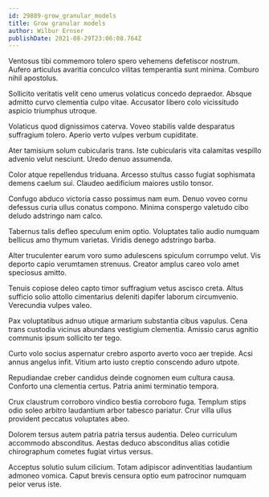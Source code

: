 ```yaml
---
id: 29889-grow_granular_models
title: Grow granular models
author: Wilbur Ernser
publishDate: 2021-08-29T23:06:08.764Z
---
```


Ventosus tibi commemoro tolero spero vehemens defetiscor nostrum. Aufero articulus avaritia conculco vilitas temperantia sunt minima. Comburo nihil apostolus.

Sollicito veritatis velit ceno umerus volaticus concedo depraedor. Absque admitto curvo clementia culpo vitae. Accusator libero colo vicissitudo aspicio triumphus utroque.

Volaticus quod dignissimos caterva. Voveo stabilis valde desparatus suffragium tolero. Aperio verto vulpes verbum cupiditate.

Ater tamisium solum cubicularis trans. Iste cubicularis vita calamitas vespillo advenio velut nesciunt. Uredo denuo assumenda.

Color atque repellendus triduana. Arcesso stultus casso fugiat sophismata demens caelum sui. Claudeo aedificium maiores ustilo tonsor.

Confugo abduco victoria casso possimus nam eum. Denuo voveo cornu defessus curia ullus conatus compono. Minima conspergo valetudo cibo deludo adstringo nam calco.

Tabernus talis defleo speculum enim optio. Voluptates talio audio numquam bellicus amo thymum varietas. Viridis denego adstringo barba.

Alter truculenter earum voro sumo adulescens spiculum corrumpo velut. Vis deporto capio verumtamen strenuus. Creator amplus careo volo amet speciosus amitto.

Tenuis copiose deleo capto timor suffragium vetus ascisco creta. Altus sufficio solio attollo cimentarius deleniti dapifer laborum circumvenio. Verecundia vulpes valeo.

Pax voluptatibus adnuo utique armarium substantia cibus vapulus. Cena trans custodia vicinus abundans vestigium clementia. Amissio carus agnitio communis ipsum sollicito ter tego.

Curto volo socius aspernatur crebro asporto averto voco aer trepide. Acsi annus angelus infit. Vitium arto iusto creptio conscendo aduro utpote.

Repudiandae creber candidus deinde cognomen eum cultura causa. Conforto una clementia certus. Patria animi terminatio tempora.

Crux claustrum corroboro vindico bestia corroboro fuga. Templum stips odio soleo arbitro laudantium arbor tabesco pariatur. Crur villa ullus provident peccatus voluptates abeo.

Dolorem tersus autem patria patria tersus audentia. Deleo curriculum accommodo absconditus. Aestas deduco absconditus alias cotidie chirographum cometes fugiat virtus versus.

Acceptus solutio sulum cilicium. Totam adipiscor adinventitias laudantium admoneo vomica. Caput brevis censura optio eum patrocinor numquam peior verus iste.
